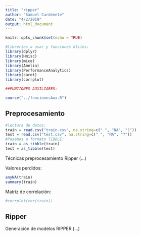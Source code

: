 ```yaml
---
title: "ripper"
author: "Samuel Cardenete"
date: "4/2/2019"
output: html_document
---
```


```r
knitr::opts_chunk$set(echo = TRUE)
```

```r
#Librerías a usar y funciones útiles:
library(dplyr)
library(Hmisc)
library(mice)
library(Amelia)
library(PerformanceAnalytics)
library(caret)
library(corrplot)

##FUNCIONES AUXILIARES:

source("../funcionesAux.R")
```

## Preprocesamiento 
```r
#lectura de datos:
train = read.csv("train.csv", na.string=c(" ", "NA", "?"))
test = read.csv("test.csv", na.string=c(" ", "NA", "?"))
#Pasamos a formato TIBBLE:
train = as_tibble(train)
test = as_tibble(test)
```
Técnicas preprocesamiento Ripper (...)

Valores perdidos:
```r
anyNA(train)
summary(train)
```

Matriz de correlación:

```r
#corrplot(cor(train))
```


## Ripper

Generación de modelos RIPPER (...)

```r

```

